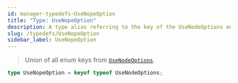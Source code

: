 ```yaml
---
id: manager-typedefs-UseNopeOption
title: "Type: UseNopeOption"
description: A type alias referring to the key of the UseNodeOptions enum.
slug: /typedefs/UseNopeOption
sidebar_label: UseNopeOption
---
```


> Union of all enum keys from [`UseNodeOptions`](../Enums/UseNodeOptions.mdx).

```ts
type UseNopeOption = keyof typeof UseNodeOptions;
